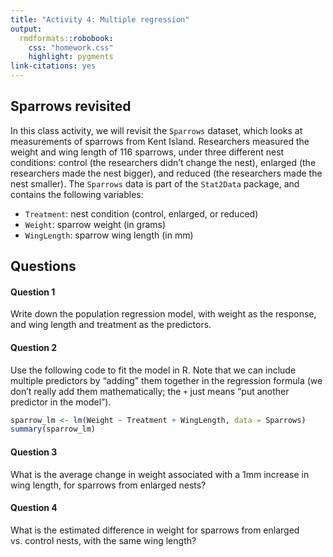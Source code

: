 ```yaml
---
title: "Activity 4: Multiple regression"
output: 
  rmdformats::robobook:
    css: "homework.css"
    highlight: pygments
link-citations: yes
---
```


## Sparrows revisited

In this class activity, we will revisit the `Sparrows` dataset, which looks at measurements of sparrows from Kent Island. Researchers measured the weight and wing length of 116 sparrows, under three different nest conditions: control (the researchers didn't change the nest), enlarged (the researchers made the nest bigger), and reduced (the researchers made the nest smaller). The `Sparrows` data is part of the `Stat2Data` package, and contains the following variables:

* `Treatment`: nest condition (control, enlarged, or reduced)
* `Weight`: sparrow weight (in grams)
* `WingLength`: sparrow wing length (in mm)

## Questions

:::{.question}
#### Question 1

Write down the population regression model, with weight as the response, and wing length and treatment as the predictors.
:::

:::{.question}
#### Question 2

Use the following code to fit the model in R. Note that we can include multiple predictors by "adding" them together in the regression formula (we don't really add them mathematically; the `+` just means "put another predictor in the model").

```r
sparrow_lm <- lm(Weight ~ Treatment + WingLength, data = Sparrows)
summary(sparrow_lm)
```
:::

:::{.question}
#### Question 3

What is the average change in weight associated with a 1mm increase in wing length, for sparrows from enlarged nests?
:::

:::{.question}
#### Question 4

What is the estimated difference in weight for sparrows from enlarged vs. control nests, with the same wing length?
:::


